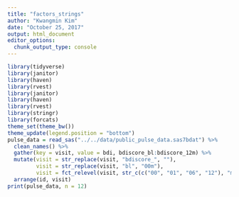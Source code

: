 ```yaml
---
title: "factors_strings"
author: "Kwangmin Kim"
date: "October 25, 2017"
output: html_document
editor_options: 
  chunk_output_type: console
---
```


```r
library(tidyverse)
library(janitor)
library(haven)
library(rvest)
library(janitor)
library(haven)
library(rvest)
library(stringr)
library(forcats)
theme_set(theme_bw())
theme_update(legend.position = "bottom")
pulse_data = read_sas("../../data/public_pulse_data.sas7bdat") %>%
  clean_names() %>%
  gather(key = visit, value = bdi, bdiscore_bl:bdiscore_12m) %>%
  mutate(visit = str_replace(visit, "bdiscore_", ""),
         visit = str_replace(visit, "bl", "00m"),
         visit = fct_relevel(visit, str_c(c("00", "01", "06", "12"), "m"))) %>%
  arrange(id, visit)
print(pulse_data, n = 12)
```

